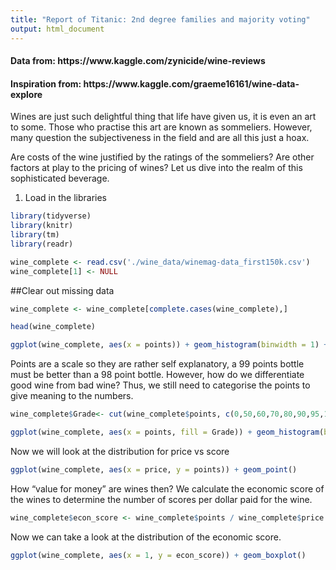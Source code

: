 ```yaml
---
title: "Report of Titanic: 2nd degree families and majority voting"
output: html_document
---
```

#### Data from: https://www.kaggle.com/zynicide/wine-reviews
#### Inspiration from: https://www.kaggle.com/graeme16161/wine-data-explore

Wines are just such delightful thing that life have given us, it is even an art to some. Those who practise this art are known as sommeliers. However, many question the subjectiveness in the field and are all this just a hoax. 

Are costs of the wine justified by the ratings of the sommeliers? Are other factors at play to the pricing of wines?
Let us dive into the realm of this sophisticated beverage. 

1. Load in the libraries
```r
library(tidyverse)
library(knitr)
library(tm)
library(readr)
```

```r
wine_complete <- read.csv('./wine_data/winemag-data_first150k.csv')
wine_complete[1] <- NULL
```
##Clear out missing data
```r
wine_complete <- wine_complete[complete.cases(wine_complete),]
```

```r
head(wine_complete)
```

```r
ggplot(wine_complete, aes(x = points)) + geom_histogram(binwidth = 1) + ggtitle("Frequencies of each point")
```

Points are a scale so they are rather self explanatory, a 99 points bottle must be better than a 98 point bottle. However, how do we differentiate good wine from bad wine? Thus, we still need to categorise the points to give meaning to the numbers.

```r
wine_complete$Grade<- cut(wine_complete$points, c(0,50,60,70,80,90,95,100), right = FALSE, labels = c("undrinkable", "not recommended", "Average", "Above Average", "Very good", "Superior", "Exceptional"))
```

```r
ggplot(wine_complete, aes(x = points, fill = Grade)) + geom_histogram(binwidth = 1) + ggtitle("Points showing how wines have been categorised by grade")
```

Now we will look at the distribution for price vs score

```r
ggplot(wine_complete, aes(x = price, y = points)) + geom_point()
```
How "value for money" are wines then? We calculate the economic score of the wines to determine the number of scores per dollar paid for the wine.
```r
wine_complete$econ_score <- wine_complete$points / wine_complete$price
```

Now we can take a look at the distribution of the economic score. 

```r
ggplot(wine_complete, aes(x = 1, y = econ_score)) + geom_boxplot()
```
